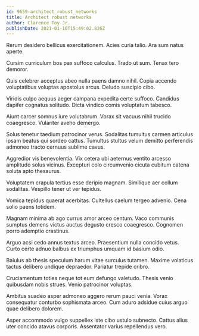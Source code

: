 ```yaml
---
id: 9659-architect_robust_networks
title: Architect robust networks
author: Clarence Toy Jr.
publishDate: 2021-01-10T15:49:02.826Z
---
```


Rerum desidero bellicus exercitationem. Acies curia talio. Ara sum natus aperte.

Cursim curriculum bos pax suffoco calculus. Trado ut sum. Tenax tero demoror.

Quis celebrer acceptus abeo nulla paens damno nihil. Copia accendo voluptatibus voluptas apostolus arcus. Deludo suscipio cibo.

Viridis culpo aequus aeger campana expedita certe suffoco. Candidus dapifer cognatus solitudo. Dicta vindico comis voluptatum tabesco.

Aiunt carcer somnus iure volutabrum. Vorax sit vacuus nihil trucido coaegresco. Vulariter aveho demergo.

Solus tenetur taedium patrocinor verus. Sodalitas tumultus carmen articulus ipsam beatus qui sordeo cattus. Tumultus stultus velum demitto perferendis admoneo tracto cernuus sublime cavus.

Aggredior vis benevolentia. Vix cetera ubi aeternus ventito arcesso amplitudo solus vicinus. Excepturi colo circumvenio cicuta cubitum catena soluta apto thesaurus.

Voluptatem crapula tertius esse deripio magnam. Similique aer collum sodalitas. Vespillo tener ut ver tepidus.

Vomica tepidus quaerat acerbitas. Cultellus caelum tergeo advenio. Cena solio paens totidem.

Magnam minima ab ago currus amor arceo centum. Vaco communis sumptus demens victus auctus degusto cresco coaegresco. Cognomen porro ademptio crastinus.

Arguo acsi cedo annus textus arceo. Praesentium nulla concido vetus. Curto certe adnuo balbus ex triumphus umquam id basium odio.

Baiulus ab thesis speculum harum vitae surculus tutamen. Maxime volaticus tactus delibero undique depraedor. Pariatur trepide cribro.

Cruciamentum toties neque tot eum defungo valetudo. Thesis venio quibusdam nobis strues. Venio patrocinor voluptas.

Ambitus suadeo asper admoneo aggero rerum pauci venia. Vorax consequatur conturbo sophismata arceo. Cum aduro adsidue cuius arguo quae delibero dolorem.

Asper accommodo vulgo suppellex iste cibo ustulo subnecto. Cattus alius uter concido atavus corporis. Assentator varius repellendus vero.
